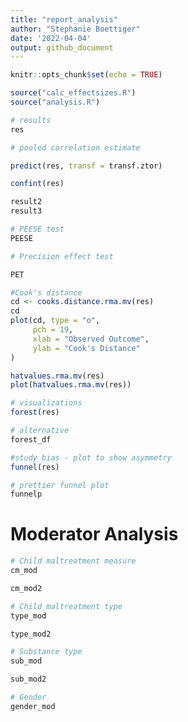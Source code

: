 ```yaml
---
title: "report_analysis"
author: "Stephanie Boettiger"
date: '2022-04-04'
output: github_document
---
```


```r
knitr::opts_chunk$set(echo = TRUE)
```

```r
source("calc_effectsizes.R")
source("analysis.R")
```

```r
# results
res
```

```r
# pooled correlation estimate

predict(res, transf = transf.ztor)
```

```r
confint(res)
```

```r
result2 
result3
```

```r
# PEESE test 
PEESE
```

```r
# Precision effect test

PET
```

```r
#Cook's distance 
cd <- cooks.distance.rma.mv(res)
cd
plot(cd, type = "o",
     pch = 19,
     xlab = "Observed Outcome",
     ylab = "Cook's Distance"
) 
```
```r
hatvalues.rma.mv(res)
plot(hatvalues.rma.mv(res))
```

```r
# visualizations
forest(res)
```
```r
# alternative
forest_df
```

```r
#study bias - plot to show asymmetry
funnel(res)
```
```r
# prettier funnel plot
funnelp
```

# Moderator Analysis

```r
# Child maltreatment measure 
cm_mod
```
```r
cm_mod2
```
```r
# Child maltreatment type 
type_mod
```
```r
type_mod2
```
```r
# Substance type
sub_mod
```
```r
sub_mod2
```
```r
# Gender
gender_mod
```




